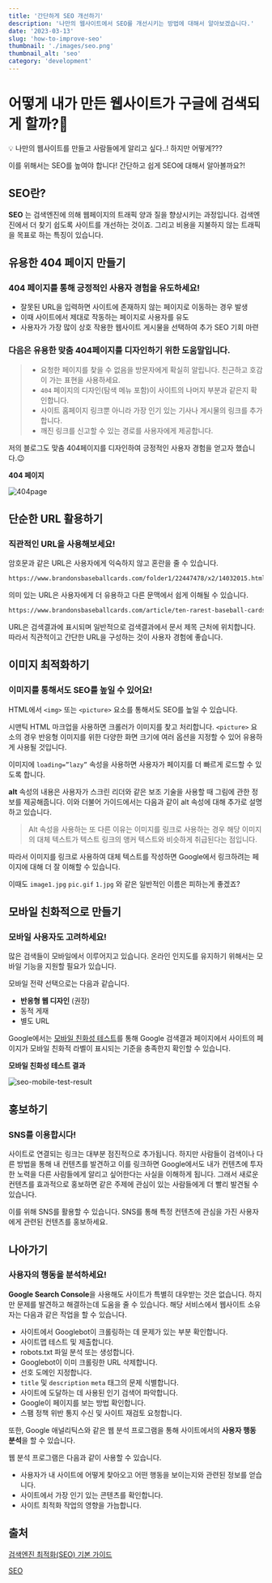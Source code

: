 ```yaml
---
title: '간단하게 SEO 개선하기'
description: '나만의 웹사이트에서 SEO를 개선시키는 방법에 대해서 알아보겠습니다.'
date: '2023-03-13'
slug: 'how-to-improve-seo'
thumbnail: './images/seo.png'
thumbnail_alt: 'seo'
category: 'development'
---
```


# 어떻게 내가 만든 웹사이트가 구글에 검색되게 할까?🤔

<Callout>
💡 나만의 웹사이트를 만들고 사람들에게 알리고 싶다..! 하지만 어떻게???

이를 위해서는 SEO를 높여야 합니다! 간단하고 쉽게 SEO에 대해서 알아볼까요?!

</Callout>

## SEO란?

**SEO** 는 검색엔진에 의해 웹페이지의 트래픽 양과 질을 향상시키는 과정입니다. 검색엔진에서 더 찾기 쉽도록 사이트를 개선하는 것이죠.
그리고 비용을 지불하지 않는 트래픽을 목표로 하는 특징이 있습니다.

## 유용한 404 페이지 만들기

### 404 페이지를 통해 긍정적인 사용자 경험을 유도하세요!

- 잘못된 URL을 입력하면 사이트에 존재하지 않는 페이지로 이동하는 경우 발생
- 이때 사이트에서 제대로 작동하는 페이지로 사용자를 유도
- 사용자가 가장 많이 상호 작용한 웹사이트 게시물을 선택하여 추가 SEO 기회 마련

### 다음은 유용한 맞춤 404페이지를 디자인하기 위한 도움말입니다.

> - 요청한 페이지를 찾을 수 없음을 방문자에게 확실히 알립니다. 친근하고 호감이 가는 표현을 사용하세요.
> - `404` 페이지의 디자인(탐색 메뉴 포함)이 사이트의 나머지 부분과 같은지 확인합니다.
> - 사이트 홈페이지 링크뿐 아니라 가장 인기 있는 기사나 게시물의 링크를 추가합니다.
> - 깨진 링크를 신고할 수 있는 경로를 사용자에게 제공합니다.

저의 블로그도 맞춤 404페이지를 디자인하여 긍정적인 사용자 경험을 얻고자 했습니다.😉

**404 페이지**

<Image
  src="https://raw.githubusercontent.com/jgjgill/blog/main/contents/development/how-to-improve-seo/images/404page.png"
  alt="404page"
/>

## 단순한 URL 활용하기

### 직관적인 URL을 사용해보세요!

암호문과 같은 URL은 사용자에게 익숙하지 않고 혼란을 줄 수 있습니다.

```html
https://www.brandonsbaseballcards.com/folder1/22447478/x2/14032015.html
```

의미 있는 URL은 사용자에게 더 유용하고 다른 문맥에서 쉽게 이해될 수 있습니다.

```html
https://www.brandonsbaseballcards.com/article/ten-rarest-baseball-cards.html
```

URL은 검색결과에 표시되며 일반적으로 검색결과에서 문서 제목 근처에 위치합니다. 따라서 직관적이고 간단한 URL을 구성하는 것이 사용자 경험에 좋습니다.

## 이미지 최적화하기

### 이미지를 통해서도 SEO를 높일 수 있어요!

HTML에서 `<img>` 또는 `<picture>` 요소를 통해서도 SEO를 높일 수 있습니다.

시맨틱 HTML 마크업을 사용하면 크롤러가 이미지를 찾고 처리합니다. `<picture>` 요소의 경우 반응형 이미지를 위한 다양한 화면 크기에 여러 옵션을 지정할 수 있어 유용하게 사용될 것입니다.

이미지에 `loading=”lazy”` 속성을 사용하면 사용자가 페이지를 더 빠르게 로드할 수 있도록 합니다.

**alt** 속성의 내용은 사용자가 스크린 리더와 같은 보조 기술을 사용할 때 그림에 관한 정보를 제공해줍니다. 이와 더불어 가이드에서는 다음과 같이 alt 속성에 대해 추가로 설명하고 있습니다.

> Alt 속성을 사용하는 또 다른 이유는 이미지를 링크로 사용하는 경우 해당 이미지의 대체 텍스트가 텍스트 링크의 앵커 텍스트와 비슷하게 취급된다는 점입니다.

따라서 이미지를 링크로 사용하여 대체 텍스트를 작성하면 Google에서 링크하려는 페이지에 대해 더 잘 이해할 수 있습니다.

이때도 `image1.jpg` `pic.gif` `1.jpg` 와 같은 일반적인 이름은 피하는게 좋겠죠?

## 모바일 친화적으로 만들기

### 모바일 사용자도 고려하세요!

많은 검색들이 모바일에서 이루어지고 있습니다. 온라인 인지도를 유지하기 위해서는 모바일 기능을 지원할 필요가 있습니다.

모바일 전략 선택으로는 다음과 같습니다.

- **반응형 웹 디자인** (권장)
- 동적 게재
- 별도 URL

Google에서는 [모바일 친화성 테스트](https://search.google.com/test/mobile-friendly?hl=ko)를 통해 Google 검색결과 페이지에서 사이트의 페이지가 모바일 친화적 라벨이 표시되는 기준을 충족한지 확인할 수 있습니다.

**모바일 친화성 테스트 결과**

<Image
  src="https://raw.githubusercontent.com/jgjgill/blog/main/contents/development/how-to-improve-seo/images/seo-mobile-test-result.png"
  alt="seo-mobile-test-result"
/>

## 홍보하기

### SNS를 이용합시다!

사이트로 연결되는 링크는 대부분 점진적으로 추가됩니다.
하지만 사람들이 검색이나 다른 방법을 통해 내 컨텐츠를 발견하고 이를 링크하면 Google에서도 내가 컨텐츠에 투자한 노력을 다른 사람들에게 알리고 싶어한다는 사실을 이해하게 됩니다.
그래서 새로운 컨텐츠를 효과적으로 홍보하면 같은 주제에 관심이 있는 사람들에게 더 빨리 발견될 수 있습니다.

이를 위해 SNS를 활용할 수 있습니다.
SNS를 통해 특정 컨텐츠에 관심을 가진 사용자에게 관련된 컨텐츠를 홍보하세요.

## 나아가기

### 사용자의 행동을 분석하세요!

**Google Search Console**을 사용해도 사이트가 특별히 대우받는 것은 없습니다. 하지만 문제를 발견하고 해결하는데 도움을 줄 수 있습니다. 해당 서비스에서 웹사이트 소유자는 다음과 같은 작업을 할 수 있습니다.

- 사이트에서 Googlebot이 크롤링하는 데 문제가 있는 부분 확인합니다.
- 사이트맵 테스트 및 제출합니다.
- robots.txt 파일 분석 또는 생성합니다.
- Googlebot이 이미 크롤링한 URL 삭제합니다.
- 선호 도메인 지정합니다.
- `title` 및 `description` `meta` 태그의 문제 식별합니다.
- 사이트에 도달하는 데 사용된 인기 검색어 파악합니다.
- Google이 페이지를 보는 방법 확인합니다.
- 스팸 정책 위반 통지 수신 및 사이트 재검토 요청합니다.

또한, Google 애널리틱스와 같은 웹 분석 프로그램을 통해 사이트에서의 **사용자 행동 분석**을 할 수 있습니다.

웹 분석 프로그램은 다음과 같이 사용할 수 있습니다.

- 사용자가 내 사이트에 어떻게 찾아오고 어떤 행동을 보이는지와 관련된 정보를 얻습니다.
- 사이트에서 가장 인기 있는 콘텐츠를 확인합니다.
- 사이트 최적화 작업의 영향을 가늠합니다.

## 출처

[검색엔진 최적화(SEO) 기본 가이드](https://developers.google.com/search/docs/fundamentals/seo-starter-guide?hl=ko)

[SEO](https://developer.mozilla.org/ko/docs/Glossary/SEO)
